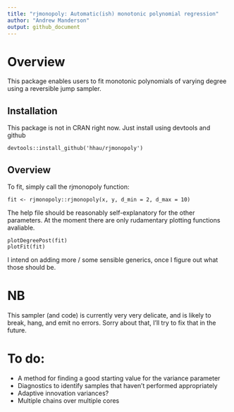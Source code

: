 ```yaml
---
title: "rjmonopoly: Automatic(ish) monotonic polynomial regression"
author: "Andrew Manderson"
output: github_document
---
```




# Overview

This package enables users to fit monotonic polynomials of varying degree using
a reversible jump sampler.

## Installation

This package is not in CRAN right now. Just install using devtools and github

    devtools::install_github('hhau/rjmonopoly')

## Overview 

To fit, simply call the rjmonopoly function:

    fit <- rjmonopoly::rjmonopoly(x, y, d_min = 2, d_max = 10)
    
The help file should be reasonably self-explanatory for the other parameters.
At the moment there are only rudamentary plotting functions avaliable.

    plotDegreePost(fit)
    plotFit(fit)
    
I intend on adding more / some sensible generics, once I figure out what those
should be. 

# NB

This sampler (and code) is currently very very delicate, and is likely to break,
hang, and emit no errors. Sorry about that, I'll try to fix that in the future.

# To do: 

* A method for finding a good starting value for the variance parameter
* Diagnostics to identify samples that haven't performed appropriately
* Adaptive innovation variances?
* Multiple chains over multiple cores
